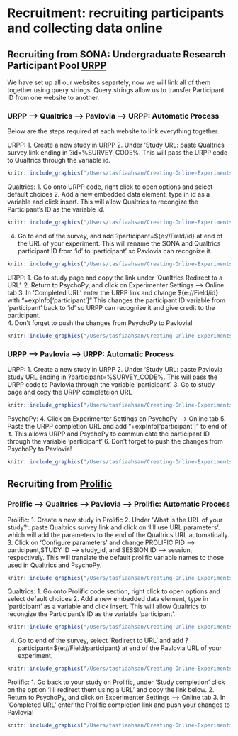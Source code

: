 # **Recruitment:** recruiting participants and collecting data online

## Recruiting from SONA: Undergraduate Research Participant Pool [URPP](https://yorku.sona-systems.com/)

We have set up all our websites separtely, now we will link all of them together using query strings. Query strings allow us to transfer Participant ID from one website to another. 

### URPP --> Qualtrics --> Pavlovia --> URPP: Automatic Process

Below are the steps required at each website to link everything together. 

URPP:
1. Create a new study in URPP
2. Under 'Study URL: paste Qualtrics survey link ending in ?id=%SURVEY_CODE%. This will pass the URPP code to Qualtrics through the variable id. 
```r
knitr::include_graphics("/Users/tasfiaahsan/Creating-Online-Experiments-with-PsychoPy/images/survey_code.png")
```

Qualtrics:
1. Go onto URPP code, right click to open options and select default choices
2. Add a new embedded data element, type in id as a variable and click insert. This will allow Qualtrics to recongize the Participant's ID as the variable id.
```r
knitr::include_graphics("/Users/tasfiaahsan/Creating-Online-Experiments-with-PsychoPy/images/qualtrics_urpp.png")
```
4. Go to end of the survey, and add ?participant=${e://Field/id} at end of the URL of your experiment. This will rename the SONA and Qualtrics participant ID from 'id' to 'participant' so Pavlovia can recognize it. 
```r
knitr::include_graphics("/Users/tasfiaahsan/Creating-Online-Experiments-with-PsychoPy/images/qualtrics_urpp_end.png")
```

URPP:
1. Go to study page and copy the link under 'Qualtrics Redirect to a URL'.
2. Return to PsychoPy, and click on Experimenter Settings --> Online tab
3. In 'Completed URL' enter the URPP link and change ${e://Field/id} with "+expInfo['participant']" This changes the participant ID variable from 'participant' back to 'id' so URPP can recognize it and give credit to the participant.  
4. Don't forget to push the changes from PsychoPy to Pavlovia!

```r
knitr::include_graphics("/Users/tasfiaahsan/Creating-Online-Experiments-with-PsychoPy/images/urpp_psychopy.png")
```


### URPP --> Pavlovia --> URPP: Automatic Process

URPP:
1. Create a new study in URPP
2. Under 'Study URL: paste Pavlovia study URL ending in ?participant=%SURVEY_CODE%. This will pass the URPP code to Pavlovia through the variable 'participant'. 
3. Go to study page and copy the URPP completeion URL

```r
knitr::include_graphics("/Users/tasfiaahsan/Creating-Online-Experiments-with-PsychoPy/images/urpp_pavlovia.png")
```

PsychoPy:
4. Click on Experimenter Settings on PsychoPy --> Online tab
5. Paste the URPP completion URL and add "+expInfo['participant']" to end of it. This allows URPP and PsychoPy to communicate the participant ID through the variable 'participant' 
6. Don't forget to push the changes from PsychoPy to Pavlovia!

```r
knitr::include_graphics("/Users/tasfiaahsan/Creating-Online-Experiments-with-PsychoPy/images/urpp_psychopy.png")
```

## Recruiting from [Prolific](https://www.prolific.co/)

### Prolific --> Qualtrics --> Pavlovia --> Prolific: Automatic Process

Prolific:
1. Create a new study in Prolific
2. Under 'What is the URL of your study?': paste Qualtrics survey link and click on 'I'll use URL parameters'. which will add the parameters to the end of the Qualtrics URL automatically.
3. Click on 'Configure parameters' and change PROLIFIC PID --> participant,STUDY ID --> study_id, and SESSION ID --> session, respectively. This will translate the default prolific variable names to those used in Qualtrics and PsychoPy.
```r
knitr::include_graphics("/Users/tasfiaahsan/Creating-Online-Experiments-with-PsychoPy/images/prolific_param.png")
```

Qualtrics:
1. Go onto Prolific code section, right click to open options and select default choices
2. Add a new embedded data element, type in 'participant' as a variable and click insert. This will allow Qualtrics to recongize the Participant's ID as the variable 'participant'.
```r
knitr::include_graphics("/Users/tasfiaahsan/Creating-Online-Experiments-with-PsychoPy/images/prolific_code.png")
```
4. Go to end of the survey, select 'Redirect to URL' and add ?participant=${e://Field/participant} at end of the Pavlovia URL of your experiment.
```r
knitr::include_graphics("/Users/tasfiaahsan/Creating-Online-Experiments-with-PsychoPy/images/end_prolific.png")
```

Prolific:
1. Go back to your study on Prolific, under 'Study completion' click on the option 'I'll redirect them using a URL' and copy the link below. 
2. Return to PsychoPy, and click on Experimenter Settings --> Online tab
3. In 'Completed URL' enter the Prolific completion link and push your changes to Pavlovia! 

```r
knitr::include_graphics("/Users/tasfiaahsan/Creating-Online-Experiments-with-PsychoPy/images/psychopy_prolific.png")
```